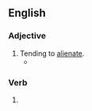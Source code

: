 ==English==

===Adjective===
{{en-adj}}

# Tending to [[alienate]].
#* {{quote-journal
|date=June 26, 2017
|author=Alexis Petridis
|title=Glastonbury 2017 verdict: Radiohead, Foo Fighters, Lorde, Stormzy and more
|work=the Guardian
|url=https://www.theguardian.com/music/2017/jun/26/glastonbury-2017-verdict-radiohead-foo-fighters-lorde-stormzy-and-more
|page=
|passage=There was something distinctly low-key, even wilfully '''alienating''' about the band’s performance. A scattering of OK Computer tracks were interspersed with more abstract latterday material – the clatter of 15 Step and Myxamatosis.}}

===Verb===
{{head|en|present participle}}

# {{present participle of|alienate|lang=en|nocat=1}}